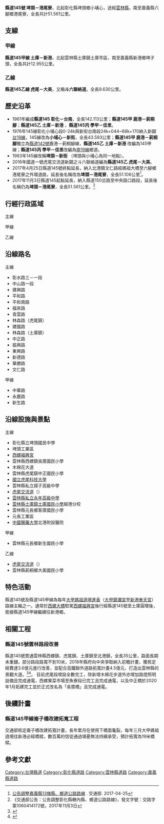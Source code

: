 {{NoteTA|1=庄}}
{{Infobox Taiwan Highway
| Type = CHcounty
| Num = 145
| Route = TW CHW145 RouteMap.svg
| Length = 51.561
| Branch = 2
| LastExt = 
| Allocation = 
 {{Plainlist|
* {{Jct|country=TWN|TRYL|34}}
* {{Jct|country=TWN|CH|156}}
* {{Jct|country=TWN|CH|158a}}
* {{Jct|country=TWN|TRYL|95}}
* {{Jct|country=TWN|PH|19}}
 }}
| SpeedHigh = 
| Start = [[彰化縣|彰化縣]][[埤頭鄉|埤頭鄉]][[小埔心|小埔心]]
| Junc = [[File:TW_PHW78.svg|20px]][[虎尾交流道_(台78線)|虎尾交流道]]
| End = [[嘉義縣|嘉義縣]][[六腳鄉|六腳鄉]][[港尾寮|港尾寮]]
| section1 = {{Jct|country=TWN|CH|145a}}
| Length1 = 12.955
| section2 = {{Jct|country=TWN|CH|145b}}
| Length2 = 9.630
| Dep=[[彰化縣政府|彰化縣政府]]<br>[[雲林縣政府|雲林縣政府]]<br>[[嘉義縣政府|嘉義縣政府]]
}}
'''縣道145號 埤頭－港尾寮'''，北起彰化縣埤頭鄉小埔心，途經[[雲林縣|雲林縣]]，南至嘉義縣六腳鄉港尾寮，全長共計51.561公里。
{{Gallery|File:西螺大橋.jpg|西螺大橋（雲林西螺端）}}

== 支線 ==
{{Clear}}
=== 甲線 ===
{{Infobox Taiwan Highway
| Type = CHcounty
| Num = 145a
| Length = 12.955
| LastExt = 
| Allocation = {{Jct|country=TWN|TRYL|86}}
| SpeedHigh = 
| Start = [[雲林縣|雲林縣]][[土庫鎮|土庫鎮]][[土庫_(雲林縣大字)|土庫市區]]
| End = [[嘉義縣|嘉義縣]][[新港鄉|新港鄉]]埤子頭
| Dep = [[雲林縣政府|雲林縣政府]]<br>[[嘉義縣政府|嘉義縣政府]]
}}
'''縣道145甲線 土庫－新港'''，北起雲林縣土庫鎮土庫市區，南至嘉義縣新港鄉埤子頭，全長共計12.955公里。
{{Clear}}

=== 乙線 ===
{{Infobox Taiwan Highway
| Type = CHcounty
| Num = 145b
| Name = 斗六聯絡道
| Length = 9.630
| LastExt = 
| Allocation = {{Jct|country=TWN|TRYL|74}}
| SpeedHigh = 
| Start = [[雲林縣|雲林縣]][[虎尾鎮|虎尾鎮]]興中
| Junc = [[File:TWHW1.svg|20px]][[虎尾交流道_(國道1號)|虎尾交流道]]
| End = [[雲林縣|雲林縣]][[莿桐鄉|莿桐鄉]][[大埔尾_(臺灣)|大埔尾]]
| Dep = [[雲林縣政府|雲林縣政府]]
}}
'''縣道145乙線 虎尾－大美'''，又稱'''斗六聯絡道'''。全長9.630公里。
{{Clear}}

== 歷史沿革 ==
*  1961年編成'''縣道145 彰化－台南'''，全長142.113公里；'''縣道145甲 鹿港－莿桐腳'''；'''縣道145乙 土庫－新港''' ，'''縣道145丙 學甲－佳里'''。
*  1976年145線彰化小埔心段0-24k與新街台南段24k+044~68k+170納入新闢[[台19線|台19線]]，145線改為'''小埔心－新街'''，全長43.593公里；'''縣道145甲 鹿港－莿桐腳'''獨立為[[縣道142號|縣道142號]]鹿港－莿桐腳線，'''縣道145乙 土庫－新港''' 改編為145甲線；'''縣道145丙 學甲－佳里'''改編為[[南19線|南19線]]鄉道。
*  1983年145線改稱'''埤頭－新街''' （埤頭與小埔心為同一地點）。   
*  2016年國道一號虎尾交流道新闢之斗六聯絡道編為'''縣道145乙 虎尾－大美'''。
*  2017年4月25日縣道145號終點延長，納入北港鎮文仁路經媽祖大橋至六腳鄉港尾寮之外環道路，延長後名稱改為'''埤頭－港尾寮'''，全長51.106公里<ref>[https://odmdoc.motc.gov.tw/IFDEWebBBS_MOTC/ExternalBBS.aspx?ThirdDocId=106RD01782 公告調整嘉義縣13條縣、鄉道公路路線] {{Wayback|url=https://odmdoc.motc.gov.tw/IFDEWebBBS_MOTC/ExternalBBS.aspx?ThirdDocId=106RD01782 |date=20180707120137 }}. 交通部. 2017-04-25</ref>。
*  2017年11月3日縣道145起點延長，納入縣道150岔路至中央路口路段，延長後名稱仍為'''埤頭－港尾寮'''，全長51.561公里。<ref>《交通部公告：公告調整彰化縣轄內縣、鄉道公路路線》，發文字號：交路字第1060414172號，2017年11月3日</ref>

== 行經行政區域 ==
; 主線
{{TWNinttop}}
{{TWNint |county=彰化縣 |cspan=9 |tcd=埤頭鄉 |tspan=8 |location=[[小埔心|小埔心]] |lspan=2 |km=0.0 |road={{Jct|country=TWN|CH|150}} |notes=公路起點 }}
{{TWNint |km= |road={{Jct|country=TWN|TRCH|152}} |notes=[[File:TW_THWch152.svg|27px]]終點 }}
{{台灣公路設施|bri||連交橋}}
{{TWNint |location=公館 |km= |road={{Jct|country=TWN|PH|19}} |notes= }}
{{TWNint |location=[[路口厝|路口厝]] |km=4.935 |road={{Jct|country=TWN|CH|152}} |notes= }}
{{TWNint |location=庄尾 |lspan=3 |km= |road={{Jct|country=TWN|TRCH|176}} |notes=[[File:TW_THWch176.svg|27px]]終點 }}
{{台灣公路設施|bri||田頭橋}}
{{TWNint |km= |road=（地區道路） |notes= }}
{{TWNint |tcd=溪州鄉 |location=[[水尾_(彰化縣溪州鄉)|水尾]] |km= |road={{Jct|country=TWN|TRCH|106}} |notes=[[File:TW_THWch106.svg|27px]]起點 }}
{{台灣公路設施|bri||西螺大橋|西螺大橋}}
{{TWNint |county=雲林縣 |cspan=61 |tcd=西螺鎮 |tspan=18 |location=[[西螺_(大字)|西螺市區]] |km=9.805 |road={{Jct|country=TWN|CH|154}} |notes= }}
{{TWNint |location=[[新社_(雲林縣)|新社]] |lspan=6 |km= |road={{Jct|country=TWN|TRYL|39}} |notes= }}
{{TWNint |km= |road={{Jct|country=TWN|TRYL|28}} |notes=[[File:TW_THWyl28.svg|27px]]終點 }}
{{台灣公路設施|bri||新社一號橋}}
{{TWNint |km= |road=（地區道路） |notes= }}
{{台灣公路設施|bri||新社二號橋}}
{{TWNint |km= |road=（地區道路） |notes= }}
{{台灣公路設施|bri||魚寮一號橋}}
{{TWNint |location=魚寮 |lspan=2 |km= |road={{Jct|country=TWN|TRYL|38}} |notes=[[File:TW_THWyl38.svg|27px]]起點 }}
{{TWNint |km= |road={{Jct|country=TWN|TRYL|41}} |notes=[[File:TW_THWyl41.svg|27px]]起點 }}
{{台灣公路設施|bri||魚寮二號橋}}
{{TWNint |location=[[下湳|下湳]] |lspan=3 |km= |road={{Jct|country=TWN|TRYL|31}} |notes=[[File:TW_THWyl18.svg|27px]]終點 }}
{{TWNint |km= |road={{Jct|country=TWN|TRYL|32}} |notes=[[File:TW_THWyl32.svg|27px]]終點 }}
{{TWNint |km= |road={{Jct|country=TWN|TRYL|34}} |notes=與[[File:TW_THWyl34.svg|27px]]共線起點 |status=concur }}
{{台灣公路設施|bri||魚寮三號橋}}
{{TWNint |location=九隆 |km= |road={{Jct|country=TWN|TRYL|34}} |notes=與[[File:TW_THWyl34.svg|27px]]共線終點 |status=concur }}
{{TWNint |location=[[吳厝_(雲林縣)|吳厝]] |lspan=2 |km=17.681 |road={{Jct|country=TWN|CH|156}} |notes=與[[File:TW_CHW156.svg|20px]]共線起點 |status=concur }}
{{TWNint |km= |road={{Jct|country=TWN|CH|156}} |notes=與[[File:TW_CHW156.svg|20px]]共線終點 |status=concur }}
{{台灣公路設施|bri||吳厝橋}}
{{TWNint |tcd=虎尾鎮 |tspan=14 |location=[[廉使|廉使]] |km= |road={{Jct|country=TWN|TRYL|90}} |notes=[[File:TW_THWyl90.svg|27px]]終點 }}
{{TWNint |location=興中 |lspan=2 |km= |road={{Jct|country=TWN|CH|145b}} |notes=[[File:TW_CHW145b.svg|27px]]起點 }}
{{TWNint |km= |road={{Jct|country=TWN|CH|145b}} |notes= }}
{{TWNint |location=安溪寮 |km= |kspan=2 |road={{Jct|country=TWN|TRYL|92}}<br>{{Jct|country=TWN|TRYL|74}} |rspan=2 |notes=[[File:TW_THWyl92.svg|27px]]終點}}
{{TWNint |location=[[埒內|埒內]] |notes=[[File:TW_THWyl74.svg|27px]]起點  }}
{{TWNint |location=安溪寮 |km=22.105 |kspan=2 |road={{Jct|country=TWN|CH|158}} |rspan=2 |notes= |nspan=2 }}
{{TWNint |location=埒內 }}
{{台灣公路設施|bri||虎尾水圳橋}}
{{TWNint |location=[[虎尾_(大字)|虎尾市區]] |km= |road=（地區道路） |notes= }}
{{TWNint |location=[[湳子_(雲林縣)|頂湳仔]] |km= |road={{Jct|country=TWN|TRYL|89}} |notes=[[File:TW_THWyl89.svg|27px]]起點 }}
{{TWNint |location=[[File:TW_PHW78.svg|20px]][[虎尾交流道_(台78線)|虎尾交流道]] |km= |road={{Jct|country=TWN|PH|78}} |notes= }}
{{TWNint |location=[[湳子_(雲林縣)|中湳仔]] |km= |road={{Jct|country=TWN|TRYL|89-1}} |notes= }}
{{TWNint |location=[[湳子_(雲林縣)|下湳仔]] |lspan=2 |km=27.184 |road={{Jct|country=TWN|CH|158a}} |notes=與[[File:TW_CHW158a.svg|27px]]共線起點 |status=concur }}
{{台灣公路設施|bri||下湳二號橋}}
{{台灣公路設施|bri||下湳三號橋}}
{{TWNint |tcd=土庫鎮 |tspan=11 |location=[[土庫_(雲林縣大字)|土庫市區]] |lspan=3 }}
{{台灣公路設施|bri||土庫水圳橋}}
{{TWNint |km=28.428 |road={{Jct|country=TWN|CH|158a}} |notes=與[[File:TW_CHW158a.svg|27px]]共線終點 |status=concur }}
{{TWNint |location=[[過港_(雲林縣)|過港]] |lspan=2 |km= |road={{Jct|country=TWN|TRYL|95}}<br>{{Jct|country=TWN|TRYL|95-1}} |notes=與[[File:TW_THWyl95.svg|27px]]共線起點<br>雲95-1線起點 |status=concur }}
{{TWNint |km= |road={{Jct|country=TWN|TRYL|95}} |notes=與[[File:TW_THWyl95.svg|27px]]共線終點 |status=concur }}
{{TWNint |location=土庫市區 |lspan=2 |km= |road={{Jct|country=TWN|TRYL|173}} |notes= }}
{{TWNint |km= |road={{Jct|country=TWN|CH|145a}} |notes=[[File:TW_CHW145a.svg|27px]]起點 }}
{{TWNint |location=[[新興_(雲林縣土庫鎮)|新興]] |km= |road={{Jct|country=TWN|TRYL|102}} |notes=[[File:TW_THWyl102.svg|27px]]終點 }}
{{TWNint |location=[[糞箕湖_(雲林縣)|綺湖]] |km= |road={{Jct|country=TWN|TRYL|104}} |notes=[[File:TW_THWyl104.svg|27px]]終點 }}
{{TWNint |location=秀潭 |lspan=2 |km=33.972 |road={{Jct|country=TWN|CH|160}} |notes=[[File:TW_CHW160.svg|20px]]終點 }}
{{TWNint |km= |road={{Jct|country=TWN|TRYL|101}} |notes=[[File:TW_THWyl101.svg|27px]]終點 }}
{{TWNint |tcd=元長鄉 |tspan=7 |location=卓運厝 |lspan=2 |km= |road={{Jct|country=TWN|TRYL|86}} |notes=[[File:TW_THWyl86.svg|27px]]起點 }}
{{TWNint |km= |road={{Jct|country=TWN|TRYL|170}} |notes= }}
{{TWNint |location=[[客子厝|客子厝]] |km=37.7 |road={{Jct|country=TWN|TRYL|172}} |notes= }}
{{TWNint |location=東庄 |km= |road={{Jct|country=TWN|TRYL|168}} |notes= }}
{{TWNint |location=湖仔內 |lspan=3 |km= |road={{Jct|country=TWN|TRYL|168-1}} |notes=雲168-1線終點 }}
{{台灣公路設施|bri||下寮三號橋}}
{{TWNint |km= |road=（地區道路） |notes= }}
{{TWNint |tcd=北港鎮 |tcd_link=北港鎮 (臺灣) |tspan=9 |location=府番 |lspan=2 |km= |road={{Jct|country=TWN|TRYL|162}} |notes=[[File:TW_THWyl162.svg|27px]]終點 }}
{{TWNint |km= |road={{Jct|country=TWN|TRYL|164}} |notes= }}
{{TWNint |location=[[新街_(雲林縣)|新街]] |lspan=2 |km= |road={{Jct|country=TWN|TRYL|162-1}} |notes=雲162-1線起點 }}
{{TWNint |km=44.396 |road={{Jct|country=TWN|PH|19}}<br>{{Jct|country=TWN|TRYL|162}} |notes=與[[File:TW_PHW19.svg|20px]]共線起點 |status=concur }}
{{台灣公路設施|bri||新街南橋}}
{{TWNint |location=竹圍 |km= |road={{Jct|country=TWN|PH|19}}<br>文仁路 |notes=與[[File:TW_PHW19.svg|20px]]共線終點 |status=concur }}
{{TWNint |location=[[北港_(大字)|北港市區]] |lspan=2 |km= |road={{Jct|country=TWN|CH|155}} |notes= }}
{{TWNint |km= |road={{Jct|country=TWN|TRYL|156}} |notes=[[File:TW_THWyl156.svg|27px]]終點 }}
{{TWNint |location=興化店 |km= |road={{Jct|country=TWN|CH|164}} |notes=僅南出北入 |status=incomplete }}
{{台灣公路設施|bri||媽祖大橋||跨越{{Jct|country=TWN|CH|164}}與[[北港溪|北港溪]]}}
{{TWNint |county=嘉義縣 |cspan=3 |tcd=六腳鄉 |tspan=3 |location=大庄 |km= |road=（地區道路） |notes= }}
{{TWNint |location=[[六斗村|六斗尾]] |km= |road=（地區道路） |notes= }}
{{TWNint |location=[[港尾寮|港尾寮]] |km=51.561 |road={{Jct|country=TWN|PH|19}} |notes=公路終點 }}
{{Jctbtm |conv=no |keys=concur,incomplete }}

; 甲線
{{TWNinttop}}
{{TWNint |county=雲林縣 |cspan=13 |tcd=土庫鎮 |tspan=2 |location=[[土庫_(雲林縣大字)|土庫市區]] |km=0.0 |road={{Jct|country=TWN|CH|145}} |notes=公路起點 }}
{{TWNint |location=下庄仔 |km= |road={{Jct|country=TWN|TRYL|96}} |notes=[[File:TW_THWyl96.svg|27px]]起點 }}
{{台灣公路設施|bri||鹿北橋}}
{{TWNint |tcd=元長鄉 |tspan=10 |location=[[鹿寮_(雲林縣)|鹿寮]] |lspan=4 |km= |road={{Jct|country=TWN|TRYL|86}} |notes=與[[File:TW_THWyl86.svg|27px]]共線起點 |status=concur }}
{{TWNint |km= |road={{Jct|country=TWN|TRYL|86}} |notes=與[[File:TW_THWyl86.svg|27px]]共線終點 |status=concur }}
{{台灣公路設施|bri||鹿南橋}}
{{TWNint |km= |road=（地區道路） |notes= }}
{{台灣公路設施|bri||瓦磘橋}}
{{TWNint |location=瓦磘 |km= |road={{Jct|country=TWN|TRYL|170}} |notes=[[File:TW_THWyl170.svg|27px]]終點 }}
{{TWNint |location=新吉 |km= |road={{Jct|country=TWN|TRYL|172}} |notes=[[File:TW_THWyl172.svg|27px]]終點 }}
{{TWNint |location=[[內寮_(雲林縣)|內寮]] |km= |road={{Jct|country=TWN|TRYL|168}} |notes=[[File:TW_THWyl168.svg|27px]]終點 }}
{{台灣公路設施|bri||崙仔橋}}
{{TWNint |location=崙仔寮 |km= |road=（地區道路） |notes= }}
{{台灣公路設施|bri|10.856|崙子橋}}
{{TWNint |county=嘉義縣 |cspan=3 |tcd=新港鄉 |tspan=3 |location=[[崙子_(嘉義縣新港鄉)|崙子]] |km= |road={{Jct|country=TWN|TRCY|86}} |notes=[[File:TW_THWcy86.svg|27px]]起點 }}
{{台灣公路設施|bri||崙子二號橋}}
{{TWNint |location=[[埤子頭_(嘉義縣新港鄉)|埤子頭]] |km=12.955 |road={{Jct|country=TWN|CH|157}} |notes=公路終點 }}
{{Jctbtm |conv=no |keys=concur }}

; 乙線
{{TWNinttop |county=雲林縣 }}
{{TWNint |tcd=虎尾鎮 |tspan=9 |location=興中 |lspan=3 |km=0.0 |road={{Jct|country=TWN|CH|145}} |notes=公路起點 }}
{{TWNint |km= |road={{Jct|country=TWN|TRYL|91}} |notes=[[File:TW_THWyl91.svg|27px]]起點 }}
{{TWNint |km= |road={{Jct|country=TWN|CH|145}} |notes= }}
{{TWNint |location=[[埒內|埒內]] |km= |road={{Jct|country=TWN|TRYL|73}} |notes= }}
{{TWNint |location=[[過溪子_(雲林縣)|過溪子]] |km= |road={{Jct|country=TWN|TRYL|71}} |notes= }}
{{TWNint |location=[[File:TWHW1.svg|20px]][[虎尾交流道_(國道1號)|虎尾交流道]] |km=4.8 |road={{Jct|country=TWN|NH|1}} |notes= }}
{{TWNint |location=[[惠來厝_(雲林縣虎尾鎮)|惠來厝]] |lspan=3 |km= |road={{Jct|country=TWN|TRYL|77}} |notes= }}
{{TWNint |km=7.2 |road={{Jct|country=TWN|PH|1}} |notes= }}
{{TWNint |km= |road={{Jct|country=TWN|TRYL|74}} |notes=與[[File:TW_THWyl74.svg|27px]]共線起點 |status=concur }}
{{TWNint |tcd=莿桐鄉 |location=[[大埔尾_(臺灣)|大埔尾]] |km=9.630 |road={{Jct|country=TWN|PH|1d}}<br>{{Jct|country=TWN|TRYL|74}} |notes=公路終點<br>與[[File:TW_THWyl74.svg|27px]]共線終點 |status=concur }}
{{Jctbtm |conv=no |keys=concur }}

== 沿線路名 ==
{{Col-begin}}
{{Col-2}}
; 主線
* 彰水路三－一段
* 中山路一段
* 建興路
* 平和路
* 平和南路
* 福來路
* 青雲路
* 林森路（虎尾鎮）
* 建國路
* 林森路（土庫鎮）
* 中正路
* 振興路
* 東興路
* 新德路
* 華勝路
* 文仁路
{{Col-2}}
; 甲線
* 中華路
* 永鹿路
* 新生路
{{Col-end}}

== 沿線設施與景點 ==
{{Col-begin}}
{{Col-2}}
; 主線
* 彰化縣立埤頭國民中學
* 埤頭工業區
* [[西螺福興宮|西螺福興宮]]
* 雲林縣西螺鎮吳厝國民小學
* 木棉花大道
* 雲林縣虎尾鎮中正國民小學
* [[國立虎尾科技大學|國立虎尾科技大學]]
* 雲林縣私立揚子高級中學
* [[虎尾交流道_(台78線)|虎尾交流道]]（{{Jct|country=TWN|PH|78}}）
* [[雲林縣私立永年高級中學|雲林縣私立永年高級中學]]
* [[雲林縣土庫鎮土庫國民小學|雲林縣土庫鎮土庫國民小學]]越港分校
* 雲林縣元長鄉客厝國民小學
* 元長工業區
* [[中國醫藥大學|中國醫藥大學]]北港附設醫院
{{Col-2}}
; 甲線
* 雲林縣元長鄉新生國民小學

; 乙線
* [[虎尾交流道_(國道1號)|虎尾交流道]]（{{Jct|country=TWN|NH|1}}）
* 雲林縣莿桐鄉大美國民小學
{{Col-end}}

== 特色活動 ==
縣道145號及縣道145甲線為每年[[大甲媽祖遶境進香|大甲媽祖遶境進香]]（[[大甲鎮瀾宮|大甲鎮瀾宮]]至[[新港奉天宮|新港奉天宮]]）路線主軸之一。通常於[[西螺大橋|西螺大橋]]駐駕[[西螺福興宮|西螺福興宮]]後行經縣道145號至土庫圓環後，銜接縣道145甲線繼續往新港鄉。

== 相關工程 ==
=== 縣道145號雲林路段改善 ===
縣道145號貫通雲林縣西螺鎮、虎尾鎮、土庫鎮至北港鎮，全長35公里，路面長期未重舖，部分路段路寬不到10米，2018年縣府向中央爭取納入前瞻計畫，獲核定經費達3.6億元進行改善，並配合高鐵聯外道路拓寬計畫4.5億元，打造出雲林縣的景觀大道。<ref>{{Cite news|title=爭取到前瞻經費 縣道145線將打造成最美木棉花大道|url=http://news.ltn.com.tw/news/life/breakingnews/2363049|publisher=自由時報電子報|date=2018-03-12}}</ref><ref>{{Cite news|title=縣道145線吳厝橋明起改道 往來高鐵替代道路看這裡|url=https://news.ltn.com.tw/news/life/breakingnews/2805696 |publisher=自由時報電子報|date=2019-05-29}}</ref>。
目前虎尾段增設全數完工，除新增木棉花步道外亦增加路燈照明設備且完成通電，西螺果菜市場至魚寮段已完工且完成通電，以及中正橋於2020年1月拓建完工並於正式改名為「吳厝橋」且完成通電。

== 後續計畫 ==
=== 縣道145甲線崙子橋改建拓寬工程 ===
交通部核定崙子橋改建拓寬計畫，長年累月在使用下橋面龜裂，每年三月大甲媽祖遶境往新港必經橋樑，數百萬的信徒通過堪憂無法持續承受，預計拓寬為19米橋樑。


== 參考文獻 ==
{{Reflist}}

{{台灣縣市道}}
{{彰化公路網}}
{{雲林公路網}}
{{嘉義公路網}}

[[Category:台灣縣道|Category:台灣縣道]]
[[Category:彰化縣道路|Category:彰化縣道路]]
[[Category:雲林縣道路|Category:雲林縣道路]]
[[Category:嘉義縣道路|Category:嘉義縣道路]]